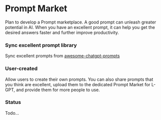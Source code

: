 # Prompt Market

Plan to develop a Prompt marketplace. A good prompt can unleash greater potential in AI. When you have an excellent prompt, it can help you get the desired answers faster and further improve productivity.

### Sync excellent prompt library

Sync excellent prompts from [awesome-chatgpt-prompts](https://github.com/f/awesome-chatgpt-prompts)

### User-created

Allow users to create their own prompts. You can also share prompts that you think are excellent, upload them to the dedicated Prompt Market for L-GPT, and provide them for more people to use.

### Status

Todo...
